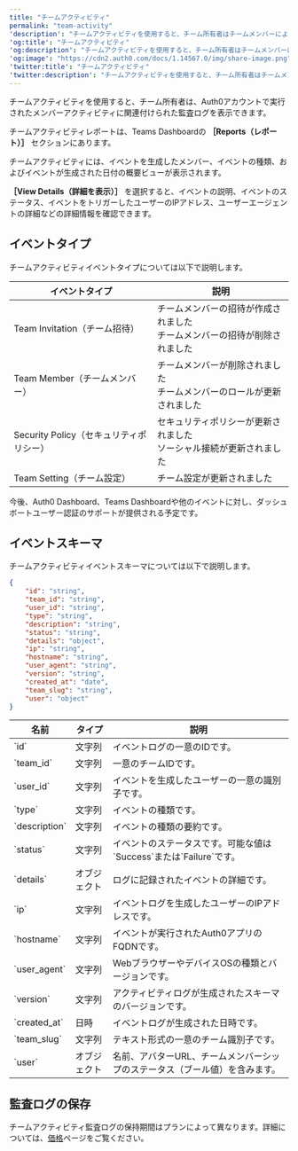 ---
title: "チームアクティビティ"
permalink: "team-activity"
'description': "チームアクティビティを使用すると、チーム所有者はチームメンバーによって生成されたイベントログを表示および監査できます。"
'og:title': "チームアクティビティ"
'og:description': "チームアクティビティを使用すると、チーム所有者はチームメンバーによって生成されたイベントログを表示および監査できます。"
'og:image': "https://cdn2.auth0.com/docs/1.14567.0/img/share-image.png"
'twitter:title': "チームアクティビティ"
'twitter:description': "チームアクティビティを使用すると、チーム所有者はチームメンバーによって生成されたイベントログを表示および監査できます。"
---

チームアクティビティを使用すると、チーム所有者は、Auth0アカウントで実行されたメンバーアクティビティに関連付けられた監査ログを表示できます。

チームアクティビティレポートは、Teams Dashboardの **［Reports（レポート）］** セクションにあります。

チームアクティビティには、イベントを生成したメンバー、イベントの種類、およびイベントが生成された日付の概要ビューが表示されます。

**［View Details（詳細を表示）］** を選択すると、イベントの説明、イベントのステータス、イベントをトリガーしたユーザーのIPアドレス、ユーザーエージェントの詳細などの詳細情報を確認できます。

## イベントタイプ

チームアクティビティイベントタイプについては以下で説明します。

<table class="table"><thead>
<tr>
<th><strong>イベントタイプ</strong></th>
<th><strong>説明</strong></th>
</tr>
</thead>
<tbody>
<tr>
<td>Team Invitation（チーム招待）</td>
<td>チームメンバーの招待が作成されました <br/> チームメンバーの招待が削除されました</td>
</tr>
<tr>
<td>Team Member（チームメンバー）</td>
<td>チームメンバーが削除されました <br/> チームメンバーのロールが更新されました</td>
</tr>
<tr>
<td>Security Policy（セキュリティポリシー）</td>
<td>セキュリティポリシーが更新されました <br/> ソーシャル接続が更新されました</td>
</tr>
<tr>
<td>Team Setting（チーム設定）</td>
<td>チーム設定が更新されました</td>
</tr>
</tbody>
</table>

<Callout icon="file-lines" color="#0EA5E9" iconType="regular">

今後、Auth0 Dashboard、Teams Dashboardや他のイベントに対し、ダッシュボートユーザー認証のサポートが提供される予定です。

</Callout>

## イベントスキーマ

チームアクティビティイベントスキーマについては以下で説明します。

```json lines
{  
    "id": "string", 
    "team_id": "string",
    "user_id": "string",
    "type": "string",
    "description": "string",
    "status": "string",
    "details": "object",
    "ip": "string",
    "hostname": "string",
    "user_agent": "string",
    "version": "string",
    "created_at": "date",
    "team_slug": "string",
    "user": "object"
}
```

<table class="table"><thead>
<tr>
<th><strong>名前</strong></th>
<th><strong>タイプ</strong></th>
<th><strong>説明</strong></th>
</tr>
</thead>
<tbody>
<tr>
<td>`id`</td>
<td>文字列</td>
<td>イベントログの一意のIDです。</td>
</tr>
<tr>
<td>`team_id`</td>
<td>文字列</td>
<td>一意のチームIDです。</td>
</tr>
<tr>
<td>`user_id`</td>
<td>文字列</td>
<td>イベントを生成したユーザーの一意の識別子です。</td>
</tr>
<tr>
<td>`type`</td>
<td>文字列</td>
<td>イベントの種類です。</td>
</tr>
<tr>
<td>`description`</td>
<td>文字列</td>
<td>イベントの種類の要約です。</td>
</tr>
<tr>
<td>`status`</td>
<td>文字列</td>
<td>イベントのステータスです。可能な値は`Success`または`Failure`です。</td>
</tr>
<tr>
<td>`details`</td>
<td>オブジェクト</td>
<td>ログに記録されたイベントの詳細です。</td>
</tr>
<tr>
<td>`ip`</td>
<td>文字列</td>
<td>イベントログを生成したユーザーのIPアドレスです。</td>
</tr>
<tr>
<td>`hostname`</td>
<td>文字列</td>
<td>イベントが実行されたAuth0アプリのFQDNです。</td>
</tr>
<tr>
<td>`user_agent`</td>
<td>文字列</td>
<td>WebブラウザーやデバイスOSの種類とバージョンです。</td>
</tr>
<tr>
<td>`version`</td>
<td>文字列</td>
<td>アクティビティログが生成されたスキーマのバージョンです。</td>
</tr>
<tr>
<td>`created_at`</td>
<td>日時</td>
<td>イベントログが生成された日時です。</td>
</tr>
<tr>
<td>`team_slug`</td>
<td>文字列</td>
<td>テキスト形式の一意のチーム識別子です。</td>
</tr>
<tr>
<td>`user`</td>
<td>オブジェクト</td>
<td>名前、アバターURL、チームメンバーシップのステータス（ブール値）を含みます。</td>
</tr>
</tbody>
</table>

## 監査ログの保存

チームアクティビティ監査ログの保持期間はプランによって異なります。詳細については、[価格](https://auth0.com/pricing)ページをご覧ください。